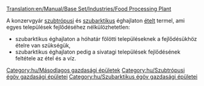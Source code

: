[[Translation:en/Manual/Base Set/Industries/Food Processing Plant]]

{{hu/Gazdasági épületek|kép=en/Foodprocplant.png
|név=Konzervgyár
|klíma=[[hu/Manual/Éghajlatok#Szubtrópusi|szubtrópusi]], [[hu/Manual/Éghajlatok#Szubarktikus|szubarktikus]].
|elfogad=[[hu/Manual/Base Set/Cargos/Állat|állatot]], [[hu/Manual/Base Set/Cargos/Sarki búza|búzát]] (csak szubarktikus éghajlaton); [[hu/Manual/Base Set/Cargos/Gyümölcs|gyümölcsöt]], [[hu/Manual/Base Set/Cargos/Kukorica|kukoricát]] (csak szubtrópusi éghajlaton)
|előállít=[[hu/Manual/Base Set/Cargos/Étel|ételt]]
|Megjegyzés=[[hu/Manual/Éghajlatok|mérsékelt]] éghajlaton nem található.
}}

A konzervgyár [[hu/Manual/Éghajlatok#Szubtrópusi|szubtrópusi]] és [[hu/Manual/Éghajlatok#Szubarktikus|szubarktikus]] éghajlaton [[hu/Manual/Base Set/Cargos/Étel|ételt]] termel, ami egyes települések fejlődéséhez nélkülözhetetlen: 
* szubarktikus éghajlaton a hóhatár fölötti településeknek a fejlődésükhöz ételre van szükségük, 
* szubarktikus éghajlaton pedig a sivatagi települések fejlődésének feltétele az étel és a víz. 
{{hu/Navbox Gazdasági épületek}}

[[Category:hu/Másodlagos gazdasági épületek]]
[[Category:hu/Szubtrópusi égöv gazdasági épületei]]
[[Category:hu/Szubarktikus égöv gazdasági épületei]]